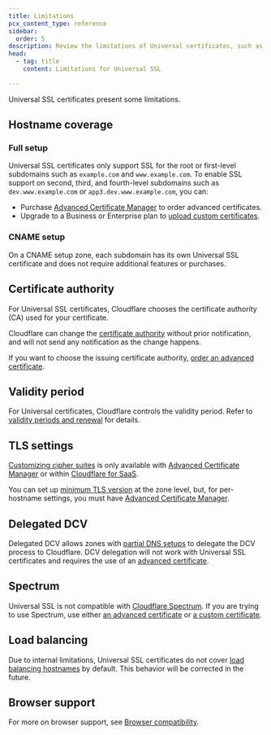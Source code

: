 ```yaml
---
title: Limitations
pcx_content_type: reference
sidebar:
  order: 5
description: Review the limitations of Universal certificates, such as hostname coverage, certificate authority  choice, and compatibility with other products.
head:
  - tag: title
    content: Limitations for Universal SSL

---
```



Universal SSL certificates present some limitations.

## Hostname coverage

### Full setup

Universal SSL certificates only support SSL for the root or first-level subdomains such as `example.com` and `www.example.com`. To enable SSL support on second, third, and fourth-level subdomains such as `dev.www.example.com` or `app3.dev.www.example.com`, you can:

* Purchase [Advanced Certificate Manager](/ssl/edge-certificates/advanced-certificate-manager/) to order advanced certificates.
* Upgrade to a Business or Enterprise plan to [upload custom certificates](/ssl/edge-certificates/custom-certificates/).

### CNAME setup

On a CNAME setup zone, each subdomain has its own Universal SSL certificate and does not require additional features or purchases.

## Certificate authority

For Universal SSL certificates, Cloudflare chooses the <GlossaryTooltip term="Certificate Authority (CA)">certificate authority (CA)</GlossaryTooltip> used for your certificate.

Cloudflare can change the [certificate authority](/ssl/reference/certificate-authorities/) without prior notification, and will not send any notification as the change happens.

If you want to choose the issuing certificate authority, [order an advanced certificate](/ssl/edge-certificates/advanced-certificate-manager/).


## Validity period

For Universal certificates, Cloudflare controls the validity period. Refer to [validity periods and renewal](/ssl/reference/certificate-validity-periods/#universal-ssl) for details.

## TLS settings

[Customizing cipher suites](/ssl/edge-certificates/additional-options/cipher-suites/customize-cipher-suites/) is only available with [Advanced Certificate Manager](/ssl/edge-certificates/advanced-certificate-manager/) or within [Cloudflare for SaaS](/cloudflare-for-platforms/cloudflare-for-saas/security/certificate-management/).

You can set up [minimum TLS version](/ssl/edge-certificates/additional-options/minimum-tls/) at the zone level, but, for per-hostname settings, you must have [Advanced Certificate Manager](/ssl/edge-certificates/advanced-certificate-manager/).

## Delegated DCV

Delegated DCV allows zones with [partial DNS setups](/dns/zone-setups/partial-setup/) to delegate the DCV process to Cloudflare. DCV delegation will not work with Universal SSL certificates and requires the use of an [advanced certificate](/ssl/edge-certificates/advanced-certificate-manager/).

## Spectrum

Universal SSL is not compatible with [Cloudflare Spectrum](/spectrum/). If you are trying to use Spectrum, use either [an advanced certificate](/ssl/edge-certificates/advanced-certificate-manager/) or [a custom certificate](/ssl/edge-certificates/custom-certificates/).

## Load balancing

Due to internal limitations, Universal SSL certificates do not cover [load balancing hostnames](/load-balancing/load-balancers/dns-records/) by default. This behavior will be corrected in the future.

## Browser support

For more on browser support, see [Browser compatibility](/ssl/reference/browser-compatibility/).